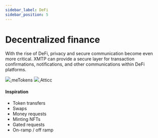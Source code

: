 ```yaml
---
sidebar_label: DeFi
sidebar_position: 5
---
```



# Decentralized finance

With the rise of DeFi, privacy and secure communication become even more critical. XMTP can provide a secure layer for transaction confirmations, notifications, and other communications within DeFi platforms.

<div class="chain-list">
  <a href="https://metokens.com/" class="chain-item">
    <img src={metokens} />
    <a>meTokens</a>
  </a>
  <a href="https://atticc.xyz/" class="chain-item">
    <img src={attic} />
    <a>Atticc</a>
  </a>
</div>

#### Inspiration

- Token transfers
- Swaps
- Money requests
- Minting NFTs
- Gated requests
- On-ramp / off ramp
